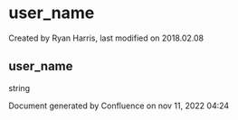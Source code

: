 
# user_name 

 Created by  Ryan Harris, last modified on 2018.02.08

## user_name

string

Document generated by Confluence on nov 11, 2022 04:24
